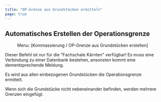 ```yaml
---
title: "OP-Grenze aus Grundstücken ermitteln"
page: true
---
```

## Automatisches Erstellen der Operationsgrenze
<GeoMapper> <Menu> Menu: [Kommassierung / OP-Grenze aus Grundstücken erstellen] </Menu> 

<Warning>
Dieser Befehl ist nur f&#252;r die &quot;Fachschale K&#228;rnten&quot; verf&#252;gbar!
</Warning>

<Success>
Es muss eine Verbindung zu einer Datenbank bestehen, ansonsten kommt eine dementsprechende Meldung. 
</Success>


Es wird aus allen einbezogenen Grundst&#252;cken die Operationsgrenze ermittelt.

<Success>
Wenn sich die Grundst&#252;cke nicht nebeneinander befinden,  werden mehrere Grenzen eingef&#252;gt.
</Success>

</GeoMapper>